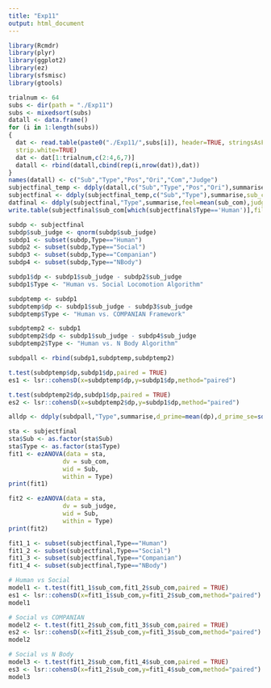 ```yaml
---
title: "Exp11"
output: html_document
---
```

```r
library(Rcmdr)
library(plyr)
library(ggplot2)
library(ez)
library(sfsmisc)
library(gtools)
```

```r
trialnum <- 64
subs <- dir(path = "./Exp11")
subs <- mixedsort(subs)
datall <- data.frame()
for (i in 1:length(subs))
{
  dat <- read.table(paste0("./Exp11/",subs[i]), header=TRUE, stringsAsFactors=FALSE, sep=",", na.strings="NA", dec=".", 
  strip.white=TRUE)
  dat <- dat[1:trialnum,c(2:4,6,7)]
  datall <- rbind(datall,cbind(rep(i,nrow(dat)),dat))
}
names(datall) <- c("Sub","Type","Pos","Ori","Com","Judge")
subjectfinal_temp <- ddply(datall,c("Sub","Type","Pos","Ori"),summarise,sub_com1=mean(Com),sub_judge1=mean(Judge))
subjectfinal <- ddply(subjectfinal_temp,c("Sub","Type"),summarise,sub_com=mean(sub_com1),sub_judge=mean(sub_judge1))
datfinal <- ddply(subjectfinal,"Type",summarise,feel=mean(sub_com),judgment=mean(sub_judge),feel_se=sd(sub_com)/sqrt(length(subs)),judgment_se=sd(sub_judge)/sqrt(length(subs)))
write.table(subjectfinal$sub_com[which(subjectfinal$Type=='Human')],file = "Human.csv",row.names = FALSE,col.names =FALSE,sep = ",")

subdp <- subjectfinal
subdp$sub_judge <- qnorm(subdp$sub_judge)
subdp1 <- subset(subdp,Type=="Human")
subdp2 <- subset(subdp,Type=="Social")
subdp3 <- subset(subdp,Type=="Companian")
subdp4 <- subset(subdp,Type=="NBody")

subdp1$dp <- subdp1$sub_judge - subdp2$sub_judge
subdp1$Type <- "Human vs. Social Locomotion Algorithm"

subdptemp <- subdp1
subdptemp$dp <- subdp1$sub_judge - subdp3$sub_judge
subdptemp$Type <- "Human vs. COMPANIAN Framework"

subdptemp2 <- subdp1
subdptemp2$dp <- subdp1$sub_judge - subdp4$sub_judge
subdptemp2$Type <- "Human vs. N Body Algorithm"

subdpall <- rbind(subdp1,subdptemp,subdptemp2)

t.test(subdptemp$dp,subdp1$dp,paired = TRUE)
es1 <- lsr::cohensD(x=subdptemp$dp,y=subdp1$dp,method="paired")

t.test(subdptemp2$dp,subdp1$dp,paired = TRUE)
es2 <- lsr::cohensD(x=subdptemp2$dp,y=subdp1$dp,method="paired")

alldp <- ddply(subdpall,"Type",summarise,d_prime=mean(dp),d_prime_se=sd(dp)/sqrt(length(subs)))
```

```r
sta <- subjectfinal
sta$Sub <- as.factor(sta$Sub)
sta$Type <- as.factor(sta$Type)
fit1 <- ezANOVA(data = sta,
               dv = sub_com,
               wid = Sub,
               within = Type)
print(fit1)

fit2 <- ezANOVA(data = sta,
               dv = sub_judge,
               wid = Sub,
               within = Type)
print(fit2)

fit1_1 <- subset(subjectfinal,Type=="Human")
fit1_2 <- subset(subjectfinal,Type=="Social")
fit1_3 <- subset(subjectfinal,Type=="Companian")
fit1_4 <- subset(subjectfinal,Type=="NBody")

# Human vs Social
model1 <- t.test(fit1_1$sub_com,fit1_2$sub_com,paired = TRUE)
es1 <- lsr::cohensD(x=fit1_1$sub_com,y=fit1_2$sub_com,method="paired")
model1

# Social vs COMPANIAN
model2 <- t.test(fit1_2$sub_com,fit1_3$sub_com,paired = TRUE)
es2 <- lsr::cohensD(x=fit1_2$sub_com,y=fit1_3$sub_com,method="paired")
model2

# Social vs N Body
model3 <- t.test(fit1_2$sub_com,fit1_4$sub_com,paired = TRUE)
es3 <- lsr::cohensD(x=fit1_2$sub_com,y=fit1_4$sub_com,method="paired")
model3
```